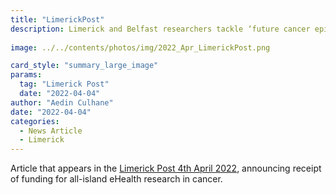 ```yaml
---
title: "LimerickPost"
description: Limerick and Belfast researchers tackle ‘future cancer epidemic’ from the Limerick Post  
 
image: ../../contents/photos/img/2022_Apr_LimerickPost.png

card_style: "summary_large_image"
params:
  tag: "Limerick Post"
  date: "2022-04-04"
author: "Aedin Culhane"
date: "2022-04-04"
categories:
  - News Article
  - Limerick
---
```


Article that appears in the [Limerick Post 4th April 2022](https://www.limerickpost.ie/2022/04/04/limerick-and-belfast-researchers-tackle-future-cancer-epidemic/), announcing receipt of funding for all-island eHealth research in cancer.
